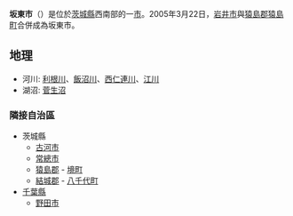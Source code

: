 {{Unreferenced|time=2019-03-03T01:53:45+00:00}}
{{日本都市|
自治體名=坂東市|
圖像=[[File:逆井城庭園.JPG|240px]]|
圖像說明=[[逆井城|逆井城]]（飯沼城）遺跡|
市章=|
日文原名=坂東市|
平假名=ばんどうし|
羅馬字拼音=Bandō-shi|
都道府縣=茨城縣|
支廳=|
編號=08228-7|
面積=123.18|
邊界未定=|
人口=57,217|
統計時間=2007年8月1日|
自治體=[[常總市|常總市]]、[[古河市|古河市]]、[[八千代町|八千代町]]、[[境町|境町]]<br />[[千葉縣|千葉縣]]：[[野田市|野田市]]|
樹=|
花=|
鳥=|
其他象徵物=|
其他象徵=|
郵遞區號=306-0692|
所在地=阪東市岩井4365番地|
電話號碼=297-35-2121|
外部連結=http://www.city.bando.lg.jp/|
經度=|
緯度=|
地圖=|
注記= |
}}
'''坂東市'''（{{jpn|j=坂東市|hg=ばんどうし|rm=Bandō shi|f=y}}）是位於[[茨城縣|茨城縣]]西南部的一[[市|市]]。2005年3月22日，[[岩井市|岩井市]]與[[猿島郡|猿島郡]][[猿島町|猿島町]]合併成為坂東市。

== 地理 ==
* 河川: [[利根川|利根川]]、[[飯沼川|飯沼川]]、[[西仁連川|西仁連川]]、[[江川|江川]]
* 湖沼: [[菅生沼|菅生沼]]

=== 隣接自治區 ===
* 茨城縣
** [[古河市|古河市]]
** [[常總市|常總市]]
** [[猿島郡|猿島郡]] - [[境町|境町]]
** [[結城郡|結城郡]] - [[八千代町|八千代町]]
* [[千葉縣|千葉縣]]
** [[野田市|野田市]]

{{茨城縣}}
{{japan-geo-stub}}